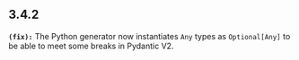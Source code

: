 ## 3.4.2
**`(fix):`** The Python generator now instantiates `Any` types as `Optional[Any]` to be able to meet some breaks in Pydantic V2.


